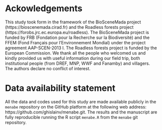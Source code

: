 # Ackowledgements

This study took form in the framework of the BioSceneMada project (https://bioscenemada.cirad.fr) and the Roadless forests project (https://forobs.jrc.ec.europa.eu/roadless). The BioSceneMada project is funded by FRB (Fondation pour la Recherche sur la Biodiversité) and the FFEM (Fond Français pour l'Environnement Mondial) under the project agreement AAP-SCEN-2013 I. The Roadless forests project is funded by the European Commission. We thank all the people who welcomed us and kindly provided us with useful information during our field trip, both institutional people (from DREF, MNP, WWF and Fanamby) and villagers. The authors declare no conflict of interest.

# Data availability statement

All the data and codes used for this study are made available publicly in the `menabe` repository on the GitHub platform at the following web address: https://github.com/ghislainv/menabe.git. The results and the manuscript are fully reproducible running the R script `menabe.R` from the `menabe` git repository.

\newpage